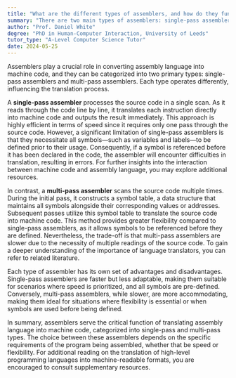 ```yaml
---
title: "What are the different types of assemblers, and how do they function?"
summary: "There are two main types of assemblers: single-pass assemblers and multi-pass assemblers, which function differently in translating assembly language into machine code."
author: "Prof. Daniel White"
degree: "PhD in Human-Computer Interaction, University of Leeds"
tutor_type: "A-Level Computer Science Tutor"
date: 2024-05-25
---
```


Assemblers play a crucial role in converting assembly language into machine code, and they can be categorized into two primary types: single-pass assemblers and multi-pass assemblers. Each type operates differently, influencing the translation process.

A **single-pass assembler** processes the source code in a single scan. As it reads through the code line by line, it translates each instruction directly into machine code and outputs the result immediately. This approach is highly efficient in terms of speed since it requires only one pass through the source code. However, a significant limitation of single-pass assemblers is that they necessitate all symbols—such as variables and labels—to be defined prior to their usage. Consequently, if a symbol is referenced before it has been declared in the code, the assembler will encounter difficulties in translation, resulting in errors. For further insights into the interaction between machine code and assembly language, you may explore additional resources.

In contrast, a **multi-pass assembler** scans the source code multiple times. During the initial pass, it constructs a symbol table, a data structure that maintains all symbols alongside their corresponding values or addresses. Subsequent passes utilize this symbol table to translate the source code into machine code. This method provides greater flexibility compared to single-pass assemblers, as it allows symbols to be referenced before they are defined. Nevertheless, the trade-off is that multi-pass assemblers are slower due to the necessity of multiple readings of the source code. To gain a deeper understanding of the importance of language translators, you can refer to related literature.

Each type of assembler has its own set of advantages and disadvantages. Single-pass assemblers are faster but less adaptable, making them suitable for scenarios where speed is prioritized, and all symbols are pre-defined. Conversely, multi-pass assemblers, while slower, are more accommodating, making them ideal for situations where flexibility is essential or when symbols are used before being defined.

In summary, assemblers serve the critical function of translating assembly language into machine code, categorized into single-pass and multi-pass types. The choice between these assemblers depends on the specific requirements of the program being assembled, whether that be speed or flexibility. For additional reading on the translation of high-level programming languages into machine-readable formats, you are encouraged to consult supplementary resources.
    